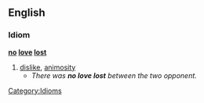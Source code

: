 ==English==
===Idiom===
'''[[no]] [[love]] [[lost]]'''
# [[dislike]], [[animosity]]
#* ''There was '''no love lost''' between the two opponent.''

[[Category:Idioms]]
